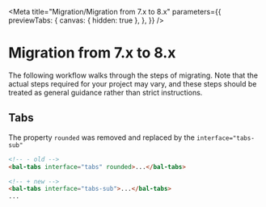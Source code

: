 
<Meta
  title="Migration/Migration from 7.x to 8.x"
  parameters={{
    previewTabs: {
      canvas: { hidden: true },
    },
  }}
/>

# Migration from 7.x to 8.x

The following workflow walks through the steps of migrating.
Note that the actual steps required for your project may vary, and these steps should be treated as general guidance rather than strict instructions.

## Tabs

The property `rounded` was removed and replaced by the `interface="tabs-sub"`

```html
<!-- - old -->
<bal-tabs interface="tabs" rounded>...</bal-tabs>

<!-- + new -->
<bal-tabs interface="tabs-sub">...</bal-tabs>
...
```

<bal-doc-github link="D:/Baloise/projects/baloise-incubator/design-system/packages/components/src/stories/migration/07-migration-from-7x-to-8x.stories.mdx"></bal-doc-github>
